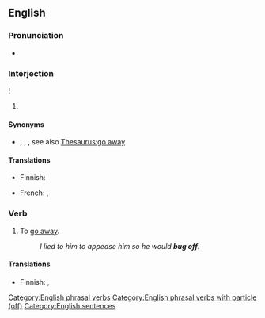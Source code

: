 ==English==

===Pronunciation===
* {{audio|en-au-bug off.ogg|Audio (AU)|lang=en}}

===Interjection===
{{en-interj}}!

# {{lb|en|idiomatic|informal|transitive|dismissal}} {{non-gloss definition|Used to tell somebody to leave one alone.}}

====Synonyms====
* {{l|en|bog off}}, {{l|en|bugger off}} {{qualifier|more vulgar}}, {{l|en|scram}}, see also [[Thesaurus:go away]]

====Translations====
{{trans-top|Used to tell somebody to leave them alone}}
* Finnish: {{t|fi|häivy}}
{{trans-mid}}
* French: {{t+|fr|dégage}}, {{t+|fr|va chier}}
{{trans-bottom}}

===Verb===
{{head|en|verb}}

# {{lb|en|informal|intransitive}} To [[go away]].
#: ''I lied to him to appease him so he would '''bug off'''.''

====Translations====
{{trans-top|go away}}
* Finnish: {{t+|fi|häipyä}}, {{t+|fi|lähteä}}
{{trans-mid}}
{{trans-bottom}}

[[Category:English phrasal verbs]]
[[Category:English phrasal verbs with particle (off)]]
[[Category:English sentences]]